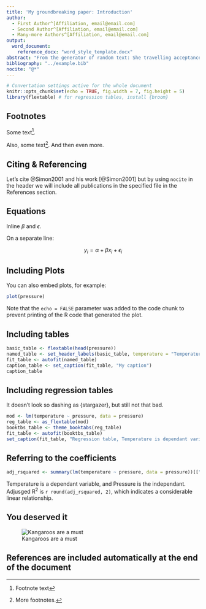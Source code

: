 ```yaml
---
title: 'My groundbreaking paper: Introduction'
author:
  - First Author^[Affiliation, email@email.com]
  - Second Author^[Affiliation, email@email.com]
  - Many-more Authors^[Affiliation, email@email.com]
output:
  word_document:
    reference_docx: "word_style_template.docx"
abstract: "From the generator of random text: She travelling acceptance men unpleasant her especially entreaties law. Law forth but end any arise chief arose. Old her say learn these large. Joy fond many ham high seen this. Few preferred continual sir led incommode neglected. Discovered too old insensible collecting unpleasant but invitation."
bibliography: "../example.bib"
nocite: "@*"
---
```


```r
# Convertation settings active for the whole document
knitr::opts_chunk$set(echo = TRUE, fig.width = 7, fig.height = 5)
library(flextable) # for regression tables, install {broom}
```

## Footnotes

Some text^[Footnote text].

Also, some text[^1]. And then even more.

[^1]:More footnotes.

## Citing & Referencing

Let's cite @Simon2001 and his work [@Simon2001] but by using `nocite` in the header we will include all publications in the specified file in the References section.


## Equations

Inline $\beta$ and $\epsilon$.

On a separate line:

$$y_{i} =\alpha + \beta x_{i} + \epsilon_{i}$$

## Including Plots

You can also embed plots, for example:

```r
plot(pressure)
```

Note that the `echo = FALSE` parameter was added to the code chunk to prevent printing of the R code that generated the plot.

## Including tables

```r
basic_table <- flextable(head(pressure))
named_table <- set_header_labels(basic_table, temperature = "Temperature", pressure = "Pressure")
fit_table <- autofit(named_table)
caption_table <- set_caption(fit_table, "My caption")
caption_table
```

## Including regression tables

It doesn't look so dashing as {stargazer}, but still not that bad. 

```r
mod <- lm(temperature ~ pressure, data = pressure)
reg_table <- as_flextable(mod)
booktbs_table <- theme_booktabs(reg_table)
fit_table <- autofit(booktbs_table)
set_caption(fit_table, "Regression table, Temperature is dependant variable.")
```

## Referring to the coefficients

```r
adj_rsquared <- summary(lm(temperature ~ pressure, data = pressure))[["adj.r.squared"]]
```

Temperature is a dependant variable, and Pressure is the independant. Adjusged R^2^ is `r round(adj_rsquared, 2)`, which indicates a considerable linear relationship.

## You deserved it

![Kangaroos are a must](https://twistedsifter.files.wordpress.com/2013/04/portrait-of-one-chilled-out-kangaroo.jpg?w=800&h=577&zoom=2)

## References are included automatically at the end of the document

